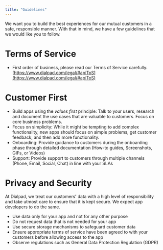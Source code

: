 ```yaml
---
title: "Guidelines"
---
```

We want you to build the best experiences for our mutual customers in a safe, responsible manner. With that in mind, we have a few guidelines that we would like you to follow.

# Terms of Service

*   First order of business, please read our Terms of Service carefully.  
    [https://www.dialpad.com/legal/#apiToS](https://www.dialpad.com/legal/#apiToS)
    

# Customer First

*   Build apps using the _values first_ principle: Talk to your users, research and document the use cases that are valuable to customers. Focus on core business problems.
*   Focus on simplicity: While it might be tempting to add complex functionality, new apps should focus on simple problems, get customer feedback, and then add more functionality.
*   Onboarding: Provide guidance to customers during the onboarding phase through detailed documentation (How-to guides, Screenshots, GIFs, or Videos)
*   Support: Provide support to customers through multiple channels (Phone, Email, Social, Chat) in line with your SLAs

# Privacy and Security

At Dialpad, we treat our customers' data with a high level of responsibility and take utmost care to ensure that it is kept secure. We expect app developers to do the same.

*   Use data only for your app and not for any other purpose
*   Do not request data that is not needed for your app
*   Use secure storage mechanisms to safeguard customer data
*   Ensure appropriate terms of service have been agreed to with your customers before allowing access to the app
*   Observe regulations such as General Data Protection Regulation (GDPR)

